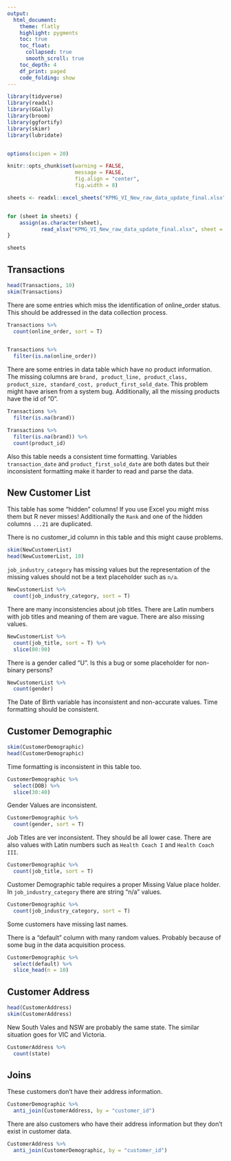 ```yaml
---
output:
  html_document:
    theme: flatly
    highlight: pygments
    toc: true
    toc_float:
      collapsed: true
      smooth_scroll: true
    toc_depth: 4
    df_print: paged
    code_folding: show
---
```


```r
library(tidyverse)
library(readxl)
library(GGally)
library(broom)
library(ggfortify)
library(skimr)
library(lubridate)


options(scipen = 20)

knitr::opts_chunk$set(warning = FALSE,
                      message = FALSE,
                      fig.align = "center",
                      fig.width = 8)

```



```r
sheets <- readxl::excel_sheets("KPMG_VI_New_raw_data_update_final.xlsx")[-1]


for (sheet in sheets) {
    assign(as.character(sheet),
           read_xlsx("KPMG_VI_New_raw_data_update_final.xlsx", sheet = sheet, skip = 1))
}

sheets
```

## Transactions

```r
head(Transactions, 10)
skim(Transactions)
```


There are some entries which miss the identification of online_order status. This should be addressed in the data collection process.

```r
Transactions %>% 
  count(online_order, sort = T)


Transactions %>% 
  filter(is.na(online_order))
```

There are some entries in data table which have no product information. The missing columns are `brand, product_line, product_class, product_size, standard_cost, product_first_sold_date`. This problem might have arisen from a system bug. Additionally, all the missing products have the id of "0".

```r
Transactions %>% 
  filter(is.na(brand))

Transactions %>% 
  filter(is.na(brand)) %>% 
  count(product_id)
```

Also this table needs a consistent time formatting. Variables `transaction_date` and `product_first_sold_date` are both dates but their inconsistent formatting make it harder to read and parse the data.


## New Customer List

This table has some "hidden" columns! If you use Excel you might miss them but R never misses! Additionally the `Rank` and one of the hidden columns `...21` are duplicated.

There is no customer_id column in this table and this might cause problems.

```r
skim(NewCustomerList)
head(NewCustomerList, 10)
```


`job_industry_category` has missing values but the representation of the missing values should not be a text placeholder such as `n/a`.

```r
NewCustomerList %>% 
  count(job_industry_category, sort = T)
```

There are many inconsistencies about job titles. There are Latin numbers with job titles and meaning of them are vague. There are also missing values.

```r
NewCustomerList %>% 
  count(job_title, sort = T) %>% 
  slice(80:90)
```

There is a gender called "U". Is this a bug or some placeholder for non-binary persons?


```r
NewCustomerList %>% 
  count(gender)
```
The Date of Birth variable has inconsistent and non-accurate values. Time formatting should be consistent.

## Customer Demographic

```r
skim(CustomerDemographic)
head(CustomerDemographic) 
```

Time formatting is inconsistent in this table too.

```r
CustomerDemographic %>% 
  select(DOB) %>% 
  slice(30:40)
```

Gender Values are inconsistent.

```r
CustomerDemographic %>% 
  count(gender, sort = T)
```

Job Titles are ver inconsistent. They should be all lower case. There are also values with Latin numbers such as `Health Coach I` and `Health Coach III`.

```r
CustomerDemographic %>% 
  count(job_title, sort = T)
```

Customer Demographic table requires a proper Missing Value place holder. In `job_industry_category` there are string "n/a" values.

```r
CustomerDemographic %>% 
  count(job_industry_category, sort = T)
```


Some customers have missing last names. 

There is a "default" column with many random values. Probably because of some bug in the data acquisition process.

```r
CustomerDemographic %>% 
  select(default) %>% 
  slice_head(n = 10)
```



## Customer Address

```r
head(CustomerAddress)
skim(CustomerAddress)
```





New South Vales and NSW are probably the same state. The similar situation goes for VIC and Victoria.

```r
CustomerAddress %>% 
  count(state)
```


## Joins

These customers don't have their address information.

```r
CustomerDemographic %>% 
  anti_join(CustomerAddress, by = "customer_id") 
```

There are also customers who have their address information but they don't exist in customer data.

```r
CustomerAddress %>% 
  anti_join(CustomerDemographic, by = "customer_id") 
```


















































